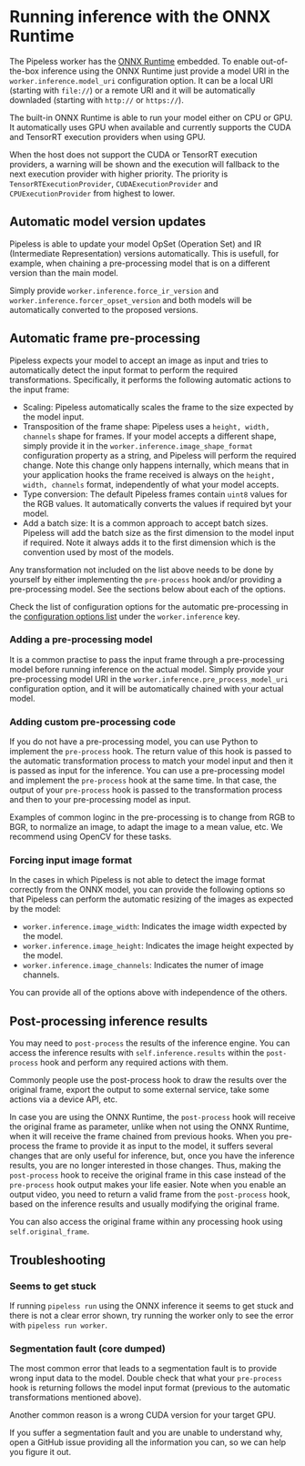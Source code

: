 # Running inference with the ONNX Runtime

The Pipeless worker has the [ONNX Runtime](https://onnxruntime.ai/) embedded. To enable out-of-the-box inference using the ONNX Runtime just provide a model URI in the `worker.inference.model_uri` configuration option. It can be a local URI (starting with `file://`) or a remote URI and it will be automatically downladed (starting with `http://` or `https://`).

The built-in ONNX Runtime is able to run your model either on CPU or GPU. It automatically uses GPU when available and currently supports the CUDA and TensorRT execution providers when using GPU.

When the host does not support the CUDA or TensorRT execution providers, a warning will be shown and the execution will fallback to the next execution provider with higher priority. The priority is `TensorRTExecutionProvider`, `CUDAExecutionProvider` and `CPUExecutionProvider` from highest to lower. 

## Automatic model version updates

Pipeless is able to update your model OpSet (Operation Set) and IR (Intermediate Representation) versions automatically. This is usefull, for example, when chaining a pre-processing model that is on a different version than the main model.

Simply provide `worker.inference.force_ir_version` and `worker.inference.forcer_opset_version` and both models will be automatically converted to the proposed versions.

## Automatic frame pre-processing

Pipeless expects your model to accept an image as input and tries to automatically detect the input format to perform the required transformations. Specifically, it performs the following automatic actions to the input frame:

* Scaling: Pipeless automatically scales the frame to the size expected by the model input.
* Transposition of the frame shape: Pipeless uses a `height, width, channels` shape for frames. If your model accepts a different shape, simply provide it in the `worker.inference.image_shape_format` configuration property as a string, and Pipeless will perform the required change. Note this change only happens internally, which means that in your application hooks the frame received is always on the `height, width, channels` format, independently of what your model accepts.
* Type conversion: The default Pipeless frames contain `uint8` values for the RGB values. It automatically converts the values if required byt your model.
* Add a batch size: It is a common approach to accept batch sizes. Pipeless will add the batch size as the first dimension to the model input if required. Note it always adds it to the first dimension which is the convention used by most of the models. 

Any transformation not included on the list above needs to be done by yourself by either implementing the `pre-process` hook and/or providing a pre-processing model. See the sections below about each of the options.

Check the list of configuration options for the automatic pre-processing in the [configuration options list](/v0/configuration) under the `worker.inference` key.

### Adding a pre-processing model

It is a common practise to pass the input frame through a pre-processing model before running inference on the actual model. Simply provide your pre-processing model URI in the `worker.inference.pre_process_model_uri` configuration option, and it will be automatically chained with your actual model.

### Adding custom pre-processing code

If you do not have a pre-processing model, you can use Python to implement the `pre-process` hook. The return value of this hook is passed to the automatic transformation process to match your model input and then it is passed as input for the inference. 
You can use a pre-processing model and implement the `pre-process` hook at the same time. In that case, the output of your `pre-process` hook is passed to the transformation process and then to your pre-processing model as input.

Examples of common loginc in the pre-processing is to change from RGB to BGR, to normalize an image, to adapt the image to a mean value, etc. We recommend using OpenCV for these tasks. 

### Forcing input image format

In the cases in which Pipeless is not able to detect the image format correctly from the ONNX model, you can provide the following options so that Pipeless can perform the automatic resizing of the images as expected by the model:

* `worker.inference.image_width`: Indicates the image width expected by the model.
* `worker.inference.image_height`: Indicates the image height expected by the model.
* `worker.inference.image_channels`: Indicates the numer of image channels.

You can provide all of the options above with independence of the others.

## Post-processing inference results

You may need to `post-process` the results of the inference engine. You can access the inference results with `self.inference.results` within the `post-process` hook and perform any required actions with them.

Commonly people use the post-process hook to draw the results over the original frame, export the output to some external service, take some actions via a device API, etc.

In case you are using the ONNX Runtime, the `post-process` hook will receive the original frame as parameter, unlike when not using the ONNX Runtime, when it will receive the frame chained from previous hooks.
When you pre-process the frame to provide it as input to the model, it suffers several changes that are only useful for inference, but, once you have the inference results, you are no longer interested in those changes. Thus, making the `post-process` hook to receive the original frame in this case instead of the `pre-process` hook output makes your life easier. Note when you enable an output video, you need to return a valid frame from the `post-process` hook, based on the inference results and usually modifying the original frame.

You can also access the original frame within any processing hook using `self.original_frame`.

## Troubleshooting

### Seems to get stuck

If running `pipeless run` using the ONNX inference it seems to get stuck and there is not a clear error shown, try running the worker only to see the error with `pipeless run worker`.

### Segmentation fault (core dumped)

The most common error that leads to a segmentation fault is to provide wrong input data to the model. Double check that what your `pre-process` hook is returning follows the model input format (previous to the automatic transformations mentioned above).

Another common reason is a wrong CUDA version for your target GPU.

If you suffer a segmentation fault and you are unable to understand why, open a GitHub issue providing all the information you can, so we can help you figure it out.
